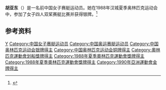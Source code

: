 {{Infobox sportsperson
| name           = 胡亚东
|show-medals=yes
|medaltemplates={{MedalSport | 女子[[赛艇|赛艇]]}}
{{MedalCountry | {{CHN}} }}
{{MedalCompetition|[[奥林匹克运动会|奥林匹克运动会]]}}
{{MedalSilver| [[1988年夏季奥林匹克运动会|1988年 汉城]] | [[1988年夏季奥林匹克运动会|女子四人双桨]]}}
{{MedalBronze| [[1988年夏季奥林匹克运动会|1988年 汉城]] | [[1988年夏季奥林匹克运动会|女子八人双桨]]}}
}}

'''胡亚东'''（{{bd|1968年|10月3日|}}）是一名前中国女子赛艇运动员。她在1988年汉城夏季奥林匹克运动会中，参加了女子四人双桨赛艇比赛并获得银牌。<ref>{{Cite web |url=http://www.sports-reference.com/olympics/athletes/hu/hu-yadong-1.html |title=Sports Reference |accessdate=2017-04-02 |archive-date=2012-10-25 |archive-url=https://web.archive.org/web/20121025161954/http://www.sports-reference.com/olympics/athletes/hu/hu-yadong-1.html |dead-url=no }}</ref>

==参考资料==
{{Reflist}}
{{DEFAULTSORT:Hu Yadong}}
[[Category:胡姓|Y]]
[[Category:中国女子赛艇运动员|Category:中国女子赛艇运动员]]
[[Category:中国奥运赛艇运动员|Category:中国奥运赛艇运动员]]
[[Category:中国奥林匹克运动会银牌得主|Category:中国奥林匹克运动会银牌得主]]
[[Category:中国奥林匹克运动会铜牌得主|Category:中国奥林匹克运动会铜牌得主]]
[[Category:奧林匹克運動會划船獎牌得主|Category:奧林匹克運動會划船獎牌得主]]
[[Category:1988年夏季奧林匹克運動會獎牌得主|Category:1988年夏季奧林匹克運動會獎牌得主]]
[[Category:1988年夏季奧林匹克運動會獎牌得主|Category:1988年夏季奧林匹克運動會獎牌得主]]
[[Category:1990年亞洲運動會金牌得主|Category:1990年亞洲運動會金牌得主]]